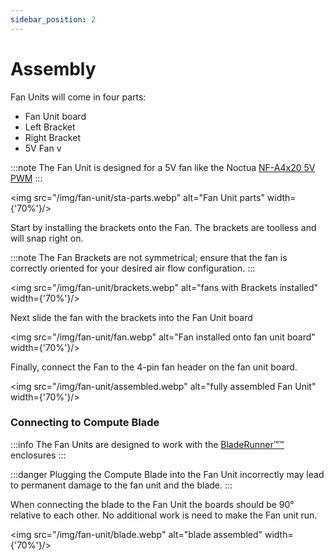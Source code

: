 ```yaml
---
sidebar_position: 2
---
```


# Assembly

Fan Units will come in four parts:
- Fan Unit board
- Left Bracket
- Right Bracket
- 5V Fan v

:::note
    The Fan Unit is designed for a 5V fan like the Noctua [NF-A4x20 5V PWM](https://noctua.at/en/products/fan/nf-a4x20-5v-pwm)
:::

<img src="/img/fan-unit/sta-parts.webp" alt="Fan Unit parts" width={'70%'}/>

Start by installing the brackets onto the Fan. The brackets are toolless and will snap right on.

:::note
    The Fan Brackets are not symmetrical; ensure that the fan is correctly oriented for your desired air flow configuration.
:::

<img src="/img/fan-unit/brackets.webp" alt="fans with Brackets installed" width={'70%'}/>

Next slide the fan with the brackets into the Fan Unit board

<img src="/img/fan-unit/fan.webp" alt="Fan installed onto fan unit board" width={'70%'}/>

Finally, connect the Fan to the 4-pin fan header on the fan unit board.

<img src="/img/fan-unit/assembled.webp" alt="fully assembled Fan Unit" width={'70%'}/>

### Connecting to Compute Blade
:::info
    The Fan Units are designed to work with the [BladeRunner™™️](/bladerunner) enclosures
:::

:::danger
    Plugging the Compute Blade into the Fan Unit incorrectly may lead to permanent damage to the fan unit and the blade.
:::

When connecting the blade to the Fan Unit the boards should be 90° relative to each other.
No additional work is need to make the Fan unit run.


<img src="/img/fan-unit/blade.webp" alt="blade assembled" width={'70%'}/>
